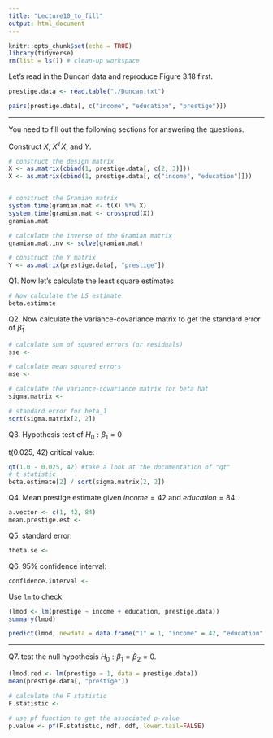 ```yaml
---
title: "Lecture10_to_fill"
output: html_document
---
```


```r
knitr::opts_chunk$set(echo = TRUE)
library(tidyverse)
rm(list = ls()) # clean-up workspace
```

Let's read in the Duncan data and reproduce Figure 3.18 first.

```r
prestige.data <- read.table("./Duncan.txt")

pairs(prestige.data[, c("income", "education", "prestige")])

```

-------------------------------------

You need to fill out the following sections for answering the questions.



Construct $X$, $X^TX$, and $Y$.

```r
# construct the design matrix
X <- as.matrix(cbind(1, prestige.data[, c(2, 3)]))
X <- as.matrix(cbind(1, prestige.data[, c("income", "education")]))


# construct the Gramian matrix
system.time(gramian.mat <- t(X) %*% X)
system.time(gramian.mat <- crossprod(X))
gramian.mat

# calculate the inverse of the Gramian matrix
gramian.mat.inv <- solve(gramian.mat)

# construct the Y matrix
Y <- as.matrix(prestige.data[, "prestige"])
```

Q1. Now let's calculate the least square estimates

```r
# Now calculate the LS estimate
beta.estimate
```

Q2. Now calculate the variance-covariance matrix to get the standard error of $\hat{\beta}_1$

```r
# calculate sum of squared errors (or residuals)
sse <- 

# calculate mean squared errors
mse <- 

# calculate the variance-covariance matrix for beta hat
sigma.matrix <- 

# standard error for beta_1
sqrt(sigma.matrix[2, 2])
```

Q3. Hypothesis test of $H_0: \beta_1 = 0$

t(0.025, 42) critical value:

```r
qt(1.0 - 0.025, 42) #take a look at the documentation of "qt"
# t statistic
beta.estimate[2] / sqrt(sigma.matrix[2, 2])
```

Q4. Mean prestige estimate given $income = 42$ and $education = 84$:

```r
a.vector <- c(1, 42, 84)
mean.prestige.est <- 
```

Q5. standard error:

```r
theta.se <- 
```

Q6. 95% confidence interval:

```r
confidence.interval <- 
```

Use `lm` to check

```r
(lmod <- lm(prestige ~ income + education, prestige.data))
summary(lmod)

predict(lmod, newdata = data.frame("1" = 1, "income" = 42, "education" = 84), interval = "confidence")
```

---------------------------------------------------------

Q7. test the null hypothesis $H_0: \beta_1 = \beta_2 = 0$.

```r
(lmod.red <- lm(prestige ~ 1, data = prestige.data))
mean(prestige.data[, "prestige"])

# calculate the F statistic
F.statistic <-
  
# use pf function to get the associated p-value
p.value <- pf(F.statistic, ndf, ddf, lower.tail=FALSE)
```